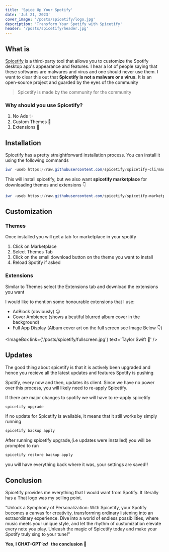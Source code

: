 ```yaml
---
title: 'Spice Up Your Spotify'
date: 'Jul 21, 2023'
cover_image: '/posts/spicetify/logo.jpg'
description: 'Transform Your Spotify with Spicetify'
header: '/posts/spicetify/header.jpg'
---
```


## What is <Standout text='Spicetify?'/>

[Spicetify](https://spicetify.app/) is a third-party tool that allows you to customize the Spotify desktop app's appearance and features. I hear a lot of people saying that these softwares are malwares and virus and one should never use them.
I want to clear this out that **Spicetify is not a malware or a virus.** It is an open-source project and guarded by the eyes of the community

> Spicetify is made by the community for the community

### Why should you use Spicetify?

1. No Ads ✨
1. Custom Themes 🎨
1. Extensions 🧩

<ImageBox
  link='/posts/spicetify/nobug.png'
  text='Logged in to Spotify with Spicetify and Windows shows no problems'
/>

## Installation

Spicetify has a pretty straightforward installation process. You can install it using the following commands

<InfoBox text='You will need spotify installed before installing Spicetify' />

```ps1
iwr -useb https://raw.githubusercontent.com/spicetify/spicetify-cli/master/install.ps1 | iex
```

This will install spicetify, but we also want **spicetify marketplace** for downloading themes and extensions 👇

```ps1
iwr -useb https://raw.githubusercontent.com/spicetify/spicetify-marketplace/main/resources/install.ps1 | iex
```

<StyleBox text='🎉 Spicetify is installed we will start customizing now' />

## Customization

### Themes

Once installed you will get a tab for marketplace in your spotify

1. Click on Marketplace
1. Select Themes Tab
1. Click on the small download button on the theme you want to install
1. Reload Spotify if asked

<ImageBox
  link='/posts/spicetify/themes.png'
  text='Click on Marketplace and then navigate to Themes tab'
/>

<StyleBox text='I personally use the theme Bloom' />

### Extensions

Similar to Themes select the Extensions tab and download the extensions you want

I would like to mention some honourable extensions that I use:

- AdBlock (obviously) 😌
- Cover Ambience (shows a beutiful blurred album cover in the background)
- Full App Display (Album cover art on the full screen see Image Below 👇)

<ImageBox link={'/posts/spicetify/fullscreen.jpg'} text='Taylor Swift 🤌' />

## Updates

The good thing about spicetify is that it is actively been upgraded and hence you recieve all the latest updates and features Spotify is pushing

Spotify, every now and then, updates its client. Since we have no power over this process, you will likely need to re-apply Spicetify.

If there are major changes to spotify we will have to re-apply spicetify

```bash
spicetify upgrade
```

If no update for Spicetify is available, it means that it still works by simply running

```bash
spicetify backup apply
```

After running spicetify upgrade,(i.e updates were installed) you will be prompted to run

```bash
spicetify restore backup apply
```

you will have everything back where it was, your settings are saved!!

## Conclusion

Spicetify provides me everything that I would want from Spotify.
It literally has a <Standout text='burning spotify logo.'/> That logo was my selling point.

"Unlock a Symphony of Personalization: With Spicetify, your Spotify becomes a canvas for creativity, transforming ordinary listening into an extraordinary experience. Dive into a world of endless possibilities, where music meets your unique style, and let the rhythm of customization elevate every note you play. Unleash the magic of Spicetify today and make your Spotify truly sing to your tune!"


**Yes, I CHAT-GPT<i>'ed &nbsp;</i> the conclusion 🙂**
